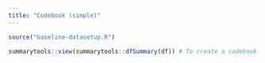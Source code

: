 ```yaml
---
title: "Codebook (simple)"
---
```


```r
source("baseline-datasetup.R")

summarytools::view(summarytools::dfSummary(df)) # To create a codebook 
```
